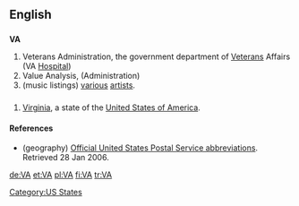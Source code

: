 {{see|va}}
==English==

==={{initialism}}===
{{wikipedia}}
'''VA'''

# Veterans Administration, the government department of [[Veteran]]s Affairs (VA [[Hospital]])
# Value Analysis, (Administration)
# (music listings) [[various]] [[artist]]s.

==={{abbreviation}}===
# {{geography}} [[Virginia]], a state of the [[United States of America]].

====References====
* (geography) [http://www.usps.com/ncsc/lookups/abbreviations.html Official United States Postal Service abbreviations]. Retrieved 28 Jan 2006.

[[Category:US States]]

[[de:VA]]
[[et:VA]]
[[pl:VA]]
[[fi:VA]]
[[tr:VA]]
